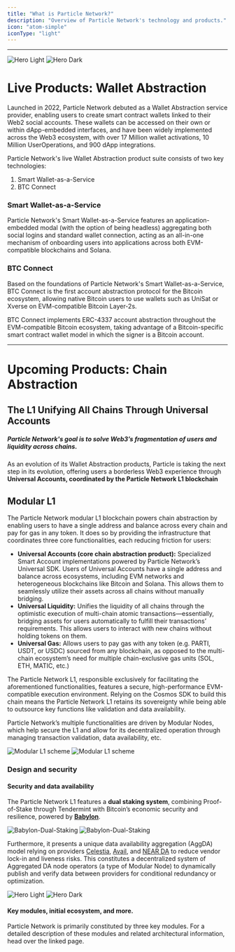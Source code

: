 ```yaml
---
title: "What is Particle Network?"
description: "Overview of Particle Network's technology and products."
icon: "atom-simple"
iconType: "light"
---
```


***

<img
  className="block dark:hidden"
  src="/images/hero-dark.png"
  alt="Hero Light"
/>
<img
  className="hidden dark:block"
  src="/images/hero-dark.png"
  alt="Hero Dark"
/>

# Live Products: Wallet Abstraction

Launched in 2022, Particle Network debuted as a Wallet Abstraction service provider, enabling users to create smart contract wallets linked to their Web2 social accounts. These wallets can be accessed on their own or within dApp-embedded interfaces, and have been widely implemented across the Web3 ecosystem, with over 17 Million wallet activations, 10 Million UserOperations, and 900 dApp integrations.

Particle Network's live Wallet Abstraction product suite consists of two key technologies:

1. Smart Wallet-as-a-Service
2. BTC Connect

### Smart Wallet-as-a-Service

Particle Network's Smart Wallet-as-a-Service features an application-embedded modal (with the option of being headless) aggregating both social logins and standard wallet connection, acting as an all-in-one mechanism of onboarding users into applications across both EVM-compatible blockchains and Solana.

<Card title="Learn more about Smart Wallet-as-a-Service" icon="wallet" href="/landing/wallet-abstraction/waas/overview"></Card>

### BTC Connect

Based on the foundations of Particle Network's Smart Wallet-as-a-Service, BTC Connect is the first account abstraction protocol for the Bitcoin ecosystem, allowing native Bitcoin users to use wallets such as UniSat or Xverse on EVM-compatible Bitcoin Layer-2s.

BTC Connect implements ERC-4337 account abstraction throughout the EVM-compatible Bitcoin ecosystem, taking advantage of a Bitcoin-specific smart contract wallet model in which the signer is a Bitcoin account.

<Card title="Learn more about BTC Connect" icon="bitcoin" href="/landing/wallet-abstraction/btc-connect"></Card>

---

# Upcoming Products: Chain Abstraction

## The L1 Unifying All Chains Through Universal Accounts

##### Particle Network's goal is to solve Web3’s fragmentation of users and liquidity across chains.

As an evolution of its Wallet Abstraction products, Particle is taking the next step in its evolution, offering users a borderless Web3 experience through **Universal Accounts, coordinated by the Particle Network L1 blockchain**

## Modular L1

The Particle Network modular L1 blockchain powers chain abstraction by enabling users to have a single address and balance across every chain and pay for gas in any token. It does so by providing the infrastructure that coordinates three core functionalities, each reducing friction for users:

- **Universal Accounts (core chain abstraction product):** Specialized Smart Account implementations powered by Particle Network’s Universal SDK. Users of Universal Accounts have a single address and balance across ecosystems, including EVM networks and heterogeneous blockchains like Bitcoin and Solana. This allows them to seamlessly utilize their assets across all chains without manually bridging.
- **Universal Liquidity:** Unifies the liquidity of all chains through the optimistic execution of multi-chain atomic transactions—essentially, bridging assets for users automatically to fulfill their transactions’ requirements. This allows users to interact with new chains without holding tokens on them.
- **Universal Gas:** Allows users to pay gas with any token (e.g. PARTI, USDT, or USDC) sourced from any blockchain, as opposed to the multi-chain ecosystem’s need for multiple chain-exclusive gas units (SOL, ETH, MATIC, etc.)

The Particle Network L1, responsible exclusively for facilitating the aforementioned functionalities, features a secure, high-performance EVM-compatible execution environment. Relying on the Cosmos SDK to build this chain means the Particle Network L1 retains its sovereignty while being able to outsource key functions like validation and data availability.

Particle Network’s multiple functionalities are driven by Modular Nodes, which help secure the L1 and allow for its decentralized operation through managing transaction validation, data availability, etc.


<Frame caption="L1 Modular architecture.">
<img
  className="block dark:hidden"
  src="/images/modular-l1.jpg"
  alt="Modular L1 scheme"
/>
<img
  className="hidden dark:block"
  src="/images/modular-l1.jpg"
  alt="Modular L1 scheme"
/>
</Frame>


### Design and security

#### Security and data availability

The Particle Network L1 features a **dual staking system**, combining Proof-of-Stake through Tendermint with Bitcoin’s economic security and resilience, powered by **[Babylon](https://babylonchain.io)**.

<img
  className="block dark:hidden"
  src="/images/babylon-dual-staking.png"
  alt="Babylon-Dual-Staking"
/>
<img
  className="hidden dark:block"
  src="/images/babylon-dual-staking.png"
  alt="Babylon-Dual-Staking"
/>

Furthermore, it presents a unique data availability aggregation (AggDA) model relying on providers [Celestia](https://celestia.org/), [Avail](https://www.availproject.org/), and [NEAR DA](https://near.org/data-availability) to reduce vendor lock-in and liveness risks. This constitutes a decentralized system of Aggregated DA node operators (a type of Modular Node) to dynamically publish and verify data between providers for conditional redundancy or optimization.

<img
  className="block dark:hidden"
  src="/images/data.jpeg"
  alt="Hero Light"
/>
<img
  className="hidden dark:block"
  src="/images/data.jpeg"
  alt="Hero Dark"
/>

#### Key modules, initial ecosystem, and more.

<Card title="Learn more about the Particle Network L1" icon="wand-magic-sparkles" href="/landing/modular-l1/introduction">
Particle Network is primarily constituted by three key modules. For a detailed description of these modules and related architectural information, head over the linked page.
</Card>


